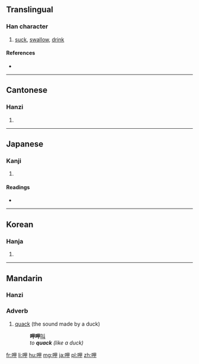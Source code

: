 {{also|呻}}
==Translingual==

===Han character===
{{Han char|rn=30|rad=口|as=05|sn=8|four=66050|canj=RWL|ids=⿰口甲}}

# [[suck]], [[swallow]], [[drink]]

====References====
* {{Han ref|kx=0183.040|dkj=03461|dj=0402.050|hdz=10600.020|uh=5477|ud=21623|bh=A945|bd=43333}}

----

==Cantonese==

===Hanzi===
{{yue-hanzi|jyut=haap3|y=haap3}}

# {{defn|lang=yue|sort=口05}}

----

==Japanese==

===Kanji===
{{ja-kanji|grade=|rs=口05}}

# {{defn|lang=ja|sort=口05}}

====Readings====
* {{ja-readings|on=[[こう]] (kō)|kun=[[すう]] (suu), [[あおる]] (aoru)}}

----

==Korean==

===Hanja===
{{ko-hanja|hangeul=합|rv=hap|mr=hap}}

# {{defn|lang=ko|sort=口05}}

----

==Mandarin==

===Hanzi===
{{cmn-hanzi|pin=[[xiā]] ([[xia1]])|wg=hsia<sup>1</sup>}}

===Adverb===
{{cmn-adv|ts|pin=xiā|pint=xia1}}

# [[quack]] (the sound made by a duck)
#: '''呷呷'''[[叫]]
#: ''to '''quack''' (like a duck)''

[[fr:呷]]
[[li:呷]]
[[hu:呷]]
[[mg:呷]]
[[ja:呷]]
[[pl:呷]]
[[zh:呷]]